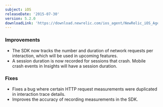 ```yaml
---
subject: iOS
releaseDate: '2015-07-30'
version: 5.2.0
downloadLink: 'https://download.newrelic.com/ios_agent/NewRelic_iOS_Agent_5.2.0.zip'
---
```


### Improvements

* The SDK now tracks the number and duration of network requests per interaction, which will be used in upcoming features.
* A session duration is now recorded for sessions that crash. Mobile crash events in Insights will have a session duration.

### Fixes

* Fixes a bug where certain HTTP request measurements were duplicated in interaction trace details.
* Improves the accuracy of recording measurements in the SDK.
